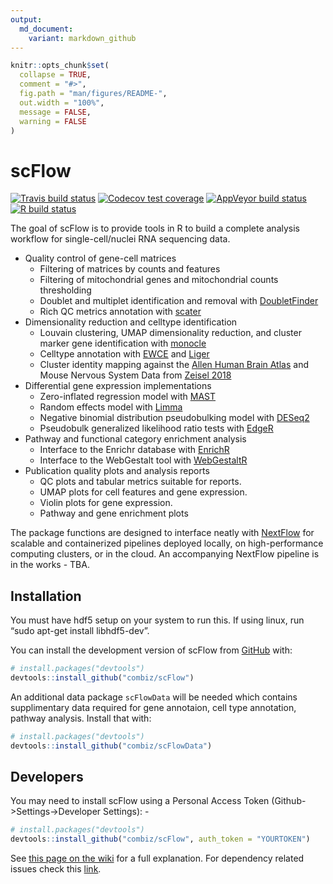 ```yaml
---
output:
  md_document:
    variant: markdown_github
---
```


<!-- README.md is generated from README.Rmd. Please edit that file -->

```r
knitr::opts_chunk$set(
  collapse = TRUE,
  comment = "#>",
  fig.path = "man/figures/README-",
  out.width = "100%",
  message = FALSE, 
  warning = FALSE
)
```
# scFlow

<!-- badges: start -->
[![Travis build status](https://travis-ci.org/combiz/scFlow.svg?branch=master)](https://travis-ci.org/combiz/scFlow)
[![Codecov test coverage](https://codecov.io/gh/combiz/scFlow/branch/master/graph/badge.svg)](https://codecov.io/gh/combiz/scFlow?branch=master)
[![AppVeyor build status](https://ci.appveyor.com/api/projects/status/github/combiz/scFlow?branch=master&svg=true)](https://ci.appveyor.com/project/combiz/scFlow)
[![R build status](https://github.com/combiz/scFlow/workflows/R-CMD-check/badge.svg)](https://github.com/combiz/scFlow/actions)
<!-- badges: end -->

The goal of scFlow is to provide tools in R to build a complete analysis workflow for single-cell/nuclei RNA sequencing data.

* Quality control of gene-cell matrices
    - Filtering of matrices by counts and features
    - Filtering of mitochondrial genes and mitochondrial counts thresholding
    - Doublet and multiplet identification and removal with [DoubletFinder](https://github.com/chris-mcginnis-ucsf/DoubletFinder)
    - Rich QC metrics annotation with [scater](https://github.com/davismcc/scater)
  
* Dimensionality reduction and celltype identification
    - Louvain clustering, UMAP dimensionality reduction, and cluster marker gene identification with [monocle](https://github.com/cole-trapnell-lab/monocle-release)
    - Celltype annotation with [EWCE](https://github.com/NathanSkene/EWCE) and [Liger](https://github.com/MacoskoLab/liger)
    - Cluster identity mapping against the [Allen Human Brain Atlas](https://www.brain-map.org) and Mouse Nervous System Data from [Zeisel 2018](https://doi.org/10.1016/j.cell.2018.06.021)
  
* Differential gene expression implementations
    - Zero-inflated regression model with [MAST](https://github.com/RGLab/MAST)
    - Random effects model with [Limma](https://github.com/cran/limma)
    - Negative binomial distribution pseudobulking model with [DESeq2](https://github.com/mikelove/DESeq2)
    - Pseudobulk generalized likelihood ratio tests with [EdgeR](https://github.com/StoreyLab/edge)
  
* Pathway and functional category enrichment analysis
    - Interface to the Enrichr database with [EnrichR](https://github.com/cran/enrichR)
    - Interface to the WebGestalt tool with [WebGestaltR](http://www.webgestalt.org/)
 
* Publication quality plots and analysis reports
    - QC plots and tabular metrics suitable for reports.
    - UMAP plots for cell features and gene expression.
    - Violin plots for gene expression.
    - Pathway and gene enrichment plots
 
The package functions are designed to interface neatly with [NextFlow](https://www.nextflow.io/) for scalable and containerized pipelines deployed locally, on high-performance computing clusters, or in the cloud.  An accompanying NextFlow pipeline is in the works - TBA.

## Installation

You must have hdf5 setup on your system to run this. If using linux, run "sudo apt-get install libhdf5-dev".

You can install the development version of scFlow from [GitHub](https://github.com/) with:

```r
# install.packages("devtools")
devtools::install_github("combiz/scFlow")
```

An additional data package `scFlowData` will be needed which contains supplimentary data required for gene annotaion, cell type annotation, pathway analysis. Install that with:

```r
# install.packages("devtools")
devtools::install_github("combiz/scFlowData")
```

## Developers

You may need to install scFlow using a Personal Access Token (Github->Settings->Developer Settings): -

```r
# install.packages("devtools")
devtools::install_github("combiz/scFlow", auth_token = "YOURTOKEN")
```

See [this page on the wiki](https://github.com/combiz/scFlow/wiki/Installing-scFlow-from-a-private-github-repo) for a full explanation. For dependency related issues check this [link](https://github.com/combiz/scFlow/wiki).
